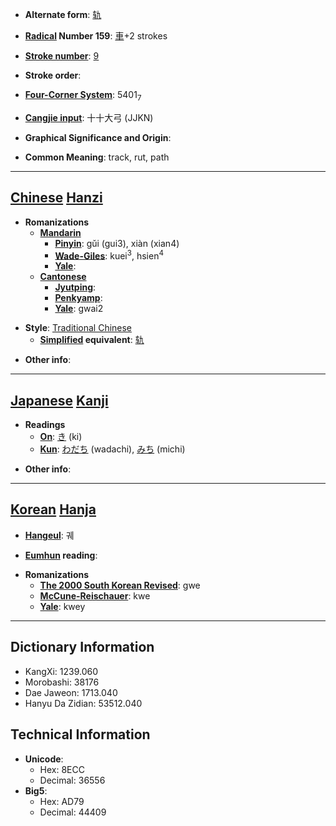 * '''Alternate form''': [[轨]]

* '''[[Wiktionary:Chinese radical index| Radical]] Number 159''': [[Wiktionary:Chinese radical index 車|車]]+2 strokes

* '''[[Wiktionary:Chinese total strokes index|Stroke number]]''': [[Wiktionary:Chinese total strokes index 9|9]]

* '''Stroke order''': 

* '''[[Wiktionary:Chinese four corner index|Four-Corner System]]''': 5401<sub>7</sub>

* '''[[Wiktionary:Chinese Cangjie index|Cangjie input]]''': 十十大弓 (JJKN)

* '''Graphical Significance and Origin''': 

* '''Common Meaning''': track, rut, path

----

== [[Chinese]] [[Hanzi]] ==

* '''Romanizations'''
** '''[[Mandarin]]'''
*** '''[[Pinyin]]''': gǔi (gui3), xiàn (xian4)
*** '''[[Wade-Giles]]''': kuei<sup>3</sup>, hsien<sup>4</sup>
*** '''[[Yale]]''': 
** '''[[Cantonese]]'''
*** '''[[Jyutping]]''':
*** '''[[Penkyamp]]''': 
*** '''[[Yale]]''': gwai2

* '''Style''': [[Traditional Chinese]] 
** '''[[Simplified Chinese|Simplified]] equivalent''': [[轨]]

* '''Other info''': 

----

== [[Japanese]] [[Kanji]] ==

* '''Readings'''
** '''[[On]]''': [[き]] (ki)
** '''[[Kun]]''': [[わだち]] (wadachi), [[みち]] (michi)

* '''Other info''':  

----

== [[Korean]] [[Hanja]] ==

* '''[[Hangeul]]''': 궤

* '''[[Eumhun]] reading''': 

* '''Romanizations'''
** '''[[The 2000 South Korean Revised Romanization|The 2000 South Korean Revised]]''': gwe
** '''[[McCune-Reischauer]]''': kwe
** '''[[Yale]]''': kwey

----

== Dictionary Information ==

* KangXi: 1239.060
* Morobashi: 38176
* Dae Jaweon: 1713.040
* Hanyu Da Zidian: 53512.040

== Technical Information ==

* '''Unicode''':
** Hex: 8ECC
** Decimal: 36556
* '''Big5''':
** Hex: AD79
** Decimal: 44409